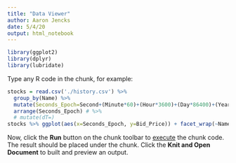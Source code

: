 ```yaml
---
title: "Data Viewer"
author: Aaron Jencks
date: 5/4/20
output: html_notebook
---
```


```r
library(ggplot2)
library(dplyr)
library(lubridate)
```

Type any R code in the chunk, for example:
```r
stocks = read.csv('./history.csv') %>%
  group_by(Name) %>%
  mutate(Seconds_Epoch=Second+(Minute*60)+(Hour*3600)+(Day*86400)+(Year*31536000)) %>%
  arrange(Seconds_Epoch) # %>%
  # mutate(dT=)
stocks %>% ggplot(aes(x=Seconds_Epoch, y=Bid_Price)) + facet_wrap(~Name, scales='free') + geom_point() + geom_smooth() + labs(x='Time (sec)', y='Bid Price')
```

Now, click the **Run** button on the chunk toolbar to [execute](https://www.jetbrains.com/help/pycharm/r-markdown.html#run-r-code) the chunk code. The result should be placed under the chunk.
Click the **Knit and Open Document** to built and preview an output.